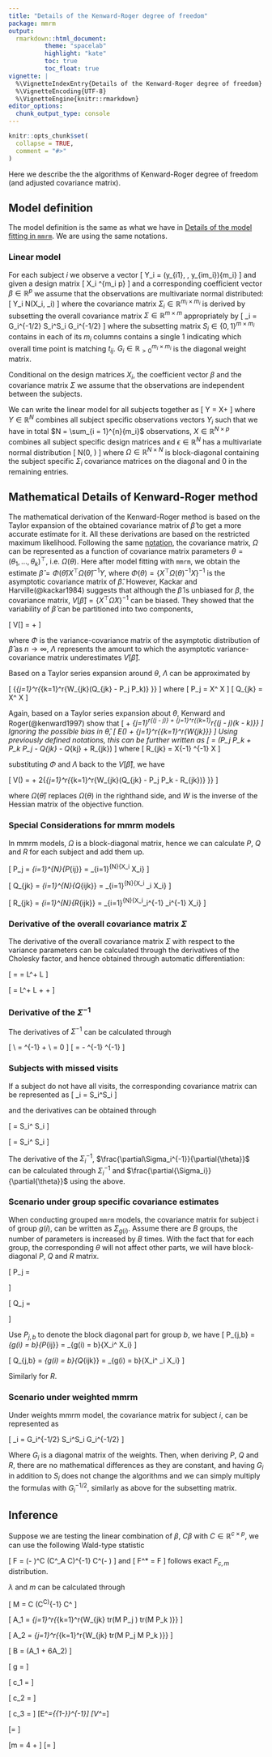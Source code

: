 ```yaml
---
title: "Details of the Kenward-Roger degree of freedom"
package: mmrm
output:
  rmarkdown::html_document:
          theme: "spacelab"
          highlight: "kate"
          toc: true
          toc_float: true
vignette: |
  %\VignetteIndexEntry{Details of the Kenward-Roger degree of freedom}
  %\VignetteEncoding{UTF-8}
  %\VignetteEngine{knitr::rmarkdown}
editor_options:
  chunk_output_type: console
---
```


```r
knitr::opts_chunk$set(
  collapse = TRUE,
  comment = "#>"
)
```

Here we describe the the algorithms of Kenward-Roger degree of freedom (and adjusted covariance matrix).

## Model definition

The model definition is the same as what we have in [Details of the model fitting in `mmrm`](algorithms.html).
We are using the same notations.

### Linear model

For each subject $i$ we observe a vector
\[
Y_i = (y_{i1}, \dotsc, y_{im_i})^\top \in \mathbb{R}^{m_i}
\]
and given a design matrix
\[
X_i \in \mathbb{R}^{m_i \times p}
\]
and a corresponding coefficient vector $\beta \in \mathbb{R}^{p}$ we assume
that the observations are multivariate normal distributed:
\[
Y_i \sim N(X_i\beta, \Sigma_i)
\]
where the covariance matrix $\Sigma_i \in \mathbb{R}^{m_i \times m_i}$ is derived
by subsetting the overall covariance matrix $\Sigma \in \mathbb{R}^{m \times m}$
appropriately by
\[
\Sigma_i = G_i^{-1/2} S_i^\top \Sigma S_i G_i^{-1/2}
\]
where the subsetting matrix $S_i \in \{0, 1\}^{m \times m_i}$ contains
in each of its $m_i$ columns contains a single 1 indicating which overall time point
is matching $t_{ij}$. 
$G_i \in \mathbb{R}_{\gt 0}^{m_i \times m_i}$ is the diagonal weight matrix.

Conditional on the design matrices $X_i$, the coefficient vector $\beta$ and the
covariance matrix $\Sigma$ we assume that the observations are independent between
the subjects.

We can write the linear model for all subjects together as
\[
Y = X\beta + \epsilon
\]
where $Y \in \mathbb{R}^N$ combines all subject specific observations vectors $Y_i$
such that we have in total $N = \sum_{i = 1}^{n}{m_i}$ observations,
$X \in \mathbb{R}^{N \times p}$ combines all subject specific design matrices
and $\epsilon \in \mathbb{R}^N$ has a multivariate normal distribution
\[
\epsilon \sim N(0, \Omega)
\]
where $\Omega \in \mathbb{R}^{N \times N}$ is block-diagonal containing the
subject specific $\Sigma_i$ covariance matrices on the diagonal and 0 in the
remaining entries.

## Mathematical Details of Kenward-Roger method

The mathematical derivation of the Kenward-Roger method is based on the Taylor expansion of the obtained covariance matrix
of $\hat\beta$ to get a more accurate estimate for it. All these derivations are based on the restricted maximum likelihood.
Following the same [notation](algorithms.html#covariance-matrix-model), the covariance matrix, $\Omega$ can be represented as
a function of covariance matrix parameters $\theta = (\theta_1, \dotsc, \theta_k)^\top$, i.e. $\Omega(\theta)$.
Here after model fitting with `mmrm`, we obtain the estimate $\hat\beta = \Phi(\hat\theta)X^\top\Omega(\hat\theta)^{-1}Y$,
where $\Phi(\theta) = \left\{X^\top \Omega(\theta)^{-1} X\right\} ^{-1}$ is the asymptotic covariance matrix of $\hat\beta$.
However, Kackar and Harville(@kackar1984) suggests that although the $\hat\beta$ is unbiased for $\beta$, the covariance matrix,
$V[\hat\beta] = \left\{X^\top \hat\Omega X\right\}^{-1}$ can be biased. They showed that the variability of $\hat\beta$ can be partitioned into
two components,

\[
  V[\hat\beta] = \Phi + \Lambda
\]

where $\Phi$ is the variance-covariance matrix of the asymptotic distribution of $\hat\beta$ as $n\rightarrow \infty$, $\Lambda$ represents the amount
to which the asymptotic variance-covariance matrix underestimates $V[\hat\beta]$.

Based on a Taylor series expansion around $\theta$, $\Lambda$ can be approximated by

\[
  \Lambda \simeq \Phi \left\{\sum_{j=1}^r{\sum_{k=1}^r{W_{jk}(Q_{jk} - P_j \Phi P_k)} }\right\} \Phi
\]
where
\[
  P_j = X^\top \frac{\partial{\Omega^{-1}}}{\partial \theta_j} X
\]
\[
  Q_{jk} = X^\top \frac{\partial{\Omega^{-1}}}{\partial \theta_j} \Omega \frac{\partial{\Omega^{-1}}}{\partial \theta_k} X
\]

Again, based on a Taylor series expansion about $\theta$, Kenward and Roger(@kenward1997) show that
\[
  \hat\Phi \simeq \Phi + \sum_{j=1}^r{(\hat\theta_j - \theta_j)\frac{\partial{\Phi}}{\partial{\theta_j}}} + \frac{1}{2} \sum_{j=1}^r{\sum_{k=1}^r{(\hat\theta_j - \theta_j)(\hat\theta_k - \theta_k)\frac{\partial^2{\Phi}}{\partial{\theta_j}\partial{\theta_k}}}}
\]
Ignoring the possible bias in $\hat\theta$,
\[
  E(\hat\Phi) \simeq \Phi + \frac{1}{2} \sum_{j=1}^r{\sum_{k=1}^r{W_{jk}\frac{\partial^2{\Phi}}{\partial{\theta_j}\partial{\theta_k}}}}
\]
Using previously defined notations, this can be further written as
\[
  \frac{\partial^2{\Phi}}{\partial{\theta_j}\partial{\theta_k}} = \Phi (P_j \Phi P_k + P_k \Phi P_j - Q_{jk} - Q_{kj} + R_{jk}) \Phi
\]
where
\[
  R_{jk} = X^\top\Omega^{-1}\frac{\partial^2\Omega}{\partial{\theta_j}\partial{\theta_k}} \Omega^{-1} X
\]

substituting $\Phi$ and $\Lambda$ back to the $V[\hat\beta]$, we have

\[
  V(\hat\beta) = \hat\Phi + 2\hat\Phi \left\{\sum_{j=1}^r{\sum_{k=1}^r{W_{jk}(Q_{jk} - P_j \hat\Phi P_k - \frac{1}{4}R_{jk})} }\right\} \hat\Phi
\]

where $\Omega(\hat\theta)$ replaces $\Omega(\theta)$ in the righthand side, and $W$ is the inverse of the Hessian matrix of the objective function.

### Special Considerations for mmrm models

In mmrm models, $\Omega$ is a block-diagonal matrix, hence we can calculate  $P$, $Q$ and $R$ for each subject and add them up.

\[
  P_j = \sum_{i=1}^{N}{P_{ij}} = \sum_{i=1}^{N}{X_i^\top \frac{\partial{\Sigma_i^{-1}}}{\partial \theta_j} X_i}
\]

\[
  Q_{jk} = \sum_{i=1}^{N}{Q_{ijk}} = \sum_{i=1}^{N}{X_i^\top \frac{\partial{\Sigma_i^{-1}}}{\partial \theta_j} \Sigma_i \frac{\partial{\Sigma_i^{-1}}}{\partial \theta_k} X_i}
\]

\[
  R_{jk} = \sum_{i=1}^{N}{R_{ijk}} = \sum_{i=1}^{N}{X_i^\top\Sigma_i^{-1}\frac{\partial^2\Sigma_i}{\partial{\theta_j}\partial{\theta_k}} \Sigma_i^{-1} X_i}
\]


### Derivative of the overall covariance matrix $\Sigma$

The derivative of the overall covariance matrix $\Sigma$ with respect to the variance parameters can be calculated through the derivatives of the Cholesky factor, and hence obtained through automatic differentiation:

\[
  \frac{\partial{\Sigma}}{\partial{\theta_j}} = \frac{\partial{LL^\top}}{\partial{\theta_j}} = \frac{\partial{L}}{\partial{\theta_j}}L^\top + L\frac{\partial{L^\top}}{\partial{\theta_j}}
\]

\[
  \frac{\partial^2{\Sigma}}{\partial{\theta_j}\partial{\theta_k}} = \frac{\partial^2{L}}{\partial{\theta_j}\partial{\theta_k}}L^\top + L\frac{\partial^2{L^\top}}{\partial{\theta_j}\partial{\theta_k}} + \frac{\partial{L}}{\partial{\theta_j}}\frac{\partial{L^T}}{\partial{\theta_k}} + \frac{\partial{L}}{\partial{\theta_k}}\frac{\partial{L^\top}}{\partial{\theta_j}}
\]

### Derivative of the $\Sigma^{-1}$

The derivatives of $\Sigma^{-1}$ can be calculated through

\[
  \frac{\partial{\Sigma\Sigma^{-1}}}{\partial{\theta}}\\
  = \frac{\partial{\Sigma}}{\partial{\theta}}\Sigma^{-1} + \Sigma\frac{\partial{\Sigma^{-1}}}{\partial{\theta}} \\
  = 0
\]
\[
  \frac{\partial{\Sigma^{-1}}}{\partial{\theta}} = - \Sigma^{-1} \frac{\partial{\Sigma}}{\partial{\theta}}\Sigma^{-1}
\]

### Subjects with missed visits

If a subject do not have all visits, the corresponding covariance matrix can be represented as
\[
  \Sigma_i = S_i^\top \Sigma S_i
\]

and the derivatives can be obtained through

\[
  \frac{\partial{\Sigma_i}}{\partial{\theta}} = S_i^\top \frac{\partial{\Sigma}}{\partial{\theta}} S_i
\]

\[
  \frac{\partial^2{\Sigma_i}}{\partial{\theta_j}\partial{\theta_k}} = S_i^\top \frac{\partial^2{\Sigma}}{\partial{\theta_j}\partial{\theta_k}} S_i
\]

The derivative of the $\Sigma_i^{-1}$, $\frac{\partial\Sigma_i^{-1}}{\partial{\theta}}$ can be calculated through $\Sigma_i^{-1}$ and $\frac{\partial{\Sigma_i}}{\partial{\theta}}$
using the above.

### Scenario under group specific covariance estimates

When conducting grouped `mmrm` models, the covariance matrix for subject i of group $g(i)$, can be written as $\Sigma_{g(i)}$.
Assume there are $B$ groups, the number of parameters is increased by $B$ times. With the fact that for each group, the corresponding
$\theta$ will not affect other parts, we will have block-diagonal $P$, $Q$ and $R$ matrix.

\[
P_j = \begin{pmatrix}
P_{j, 1} & \dots & P_{j, B} \\
\end{pmatrix}
\]

\[
Q_j = \begin{pmatrix}
Q_{j, 1} & 0 & \dots & \dots & 0 \\
0 & Q_{j, 2} & 0 & \dots & 0\\
\vdots & & \ddots & & \vdots \\
\vdots & & & \ddots & \vdots \\
0 & \dots & \dots & 0 & Q_{j, B}
\end{pmatrix}
\]

Use $P_{j, b}$ to denote the block diagonal part for group $b$, we have
\[
  P_{j,b} = \sum_{g(i) = b}{P_{ij}} = \sum_{g(i) = b}{X_i^\top \frac{\partial{\Sigma_i^{-1}}}{\partial \theta_j} X_i}
\]

\[
  Q_{j,b} = \sum_{g(i) = b}{Q_{ijk}} = \sum_{g(i) = b}{X_i^\top \frac{\partial{\Sigma_i^{-1}}}{\partial \theta_j} \Sigma_i \frac{\partial{\Sigma_i^{-1}}}{\partial \theta_k} X_i}
\]


Similarly for $R$.

### Scenario under weighted mmrm

Under weights mmrm model, the covariance matrix for subject $i$, can be represented as

\[
  \Sigma_i = G_i^{-1/2} S_i^\top \Sigma S_i G_i^{-1/2}
\]

Where $G_i$ is a diagonal matrix of the weights. Then, when deriving $P$, $Q$ and $R$,
there are no mathematical differences as they are constant, and having $G_i$ in addition to $S_i$
does not change the algorithms and we can simply multiply the formulas with $G_i^{-1/2}$, similarly as above for the subsetting matrix.

## Inference

Suppose we are testing the linear combination of $\beta$, $C\beta$ with $C \in \mathbb{R}^{c\times p}$, we can use the following Wald-type statistic

\[
  F = \frac{1}{c} (\hat\beta - \beta)^\top  C (C^\top \hat\Phi_A C)^{-1} C^\top (\hat\beta - \beta)
\]
and
\[
  F^* = \lambda F
\]
follows exact $F_{c,m}$ distribution.

$\lambda$ and $m$ can be calculated through

\[
  M = C (C^\top \Phi C)^{-1} C^\top
\]

\[
  A_1 = \sum_{j=1}^r{\sum_{k=1}^r{W_{jk} tr(M \Phi P_j \Phi) tr(M \Phi P_k \Phi)}}
\]

\[
  A_2 = \sum_{j=1}^r{\sum_{k=1}^r{W_{jk} tr(M \Phi P_j \Phi M \Phi P_k \Phi)}}
\]

\[
  B = \frac{1}{2c}(A_1 + 6A_2)
\]

\[
  g = \frac{(c+1)A_1 - (c+4)A_2}{(c+2)A_2}
\]

\[
  c_1 = \frac{g}{3c+2(1-g)}
\]

\[
  c_2 = \frac{c-g}{3c+2(1-g)}
\]

\[
  c_3 = \frac{c+2-g}{3c+2(1-g)}
\]
\[E^*={\left\{1-\frac{A_2}{c}\right\}}^{-1}\]
\[V^*=\frac{2}{c}{\left\{\frac{1+c_1 B}{(1-c_2 B)^2(1-c_3 B)}\right\}}\]

\[\rho = \frac{V^{*}}{2(E^*)^2}\]

\[m = 4 + \frac{c+2}{c\rho - 1}\]
\[\lambda = \frac{m}{E^*(m-2)}\]
